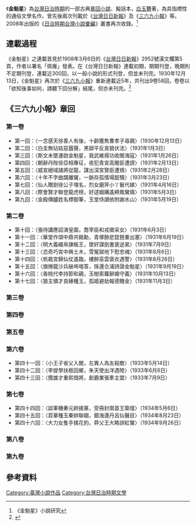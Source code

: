 《'''金魁星'''》為[[台灣日治時期|台灣日治時期]]的一部古典[[章回小說|章回小說]]、擬話本，[[白玉簪|白玉簪]]著，為具指標性的通俗文學名作。曾先後兩次刊載於《[[台灣日日新報|台灣日日新報]]》及《[[三六九小報|三六九小報]]》等。2008年出版的《[[日治時期台灣小說彚編|日治時期台灣小說彚編]]》叢書再次收錄。<ref>《金魁星》小說研究</ref>

==連載過程==
《金魁星》之連載首見於1908年3月6日的《[[台灣日日新報|台灣日日新報]]》2952號漢文欄第5頁，作者以署名「佩雁」發表。在《台灣日日新報》連載初期，期期刊登，晚期則不定期刊登，連載近300回，以一般小說的形式刊登，但並未刊完。1930年12月13日，《金魁星》再次於《[[三六九小報|三六九小報]]》重新連載近5年，共刊出9卷58回，卷卷以「欲知後事如何，請聽下回分解」結尾，但亦未刊完。<ref name="柯喬文">{{cite |url=http://nhuir.nhu.edu.tw/retrieve/27547/091NHU05076026-001.pdf |title=《三六九小報》古典小說研究 |accessdate= |last= |first= |author=柯喬文 |coauthors= |date=2003年6月 |work= |publisher=南華大學文學研究所 |archive-date=2019-07-01 |archive-url=https://web.archive.org/web/20190701103107/http://nhuir.nhu.edu.tw/retrieve/27547/091NHU05076026-001.pdf |dead-url=no }}</ref>

==《三六九小報》章回==
===第一卷===
*第一回：〈一念感天徐善人有後，十齡獲雋曹孝子尋親〉（1930年12月13日）
*第二回：〈白圭無玷姑惡囂聲，黑獄平反貪狼伏法〉（1931年1月3日）
*第三回：〈斯文未墜運啟金魁星，我武維揚功收閩海寇〉（1931年1月26日）
*第四回：〈朝辭丹陛徐亞相專征，夜犯青宮高閣臣遭謗〉（1931年2月13日）
*第五回：〈威宣絕域諸將從龍，謀出深宮賢臣遭鴆〉（1931年2月28日）
*第六回：〈十年不字曲譜離鸞，一脈存孤情場舐犢〉（1931年3月23日）
*第七回：〈仙人贈劍徐公子埋名，烈女磨笄小丫鬟代嫁〉（1931年4月16日）
*第八回：〈際會賢才聯登龍虎榜，好逑姻媾遙締鳳鸞儔〉（1931年5月3日）
*第九回：〈金殿傳臚姓名標御筆，玉堂侍讀依附謝水山〉（1931年5月19日）

===第二卷===
*第十回：〈張侍講應詔演皇圖，喬宰臣和戎徵采女〉（1931年6月3日）
*第十一回：〈華堂作頌中鼎共銘勳，青塚餘悲琵琶重出塞〉（1931年6月19日）
*第十二回：〈明大義繯帛諫叛王，墜奸謀劍書褒逆弟〉（1931年7月9日）
*第十三回：〈恣奇巧宮中興土木，雪冤獄地下慰忠魂〉（1931年8月6日）
*第十四回：〈帆裁宮錦仙仗遙臨，樓醉巫雲褒衣遇警〉（1931年8月26日）
*第十五回：〈旗捲龍沙兵破咘喀答，珠還合浦詩證金魁星〉（1931年9月19日）
*第十六回：〈香桃代李持節和親，玉樹索蘿辭婚守義〉（1931年10月13日）
*第十七回：〈狼主憐才良緣種玉，孤姬避劫報德餽金〉（1931年11月3日）

===第三卷===

===第四卷===

===第五卷===

===第六卷===
*第四十一回：〈小王子省父入閩，左異人為友殺敵〉（1933年5月14日）
*第四十二回：〈李提學扶柩回鄉，朱天使出洋遇險〉（1933年6月6日）
*第四十三回：〈攬雄才重熙借將，創霸業張牽主盟〉（1933年7月9日）

===第七卷===
*第四十四回：〈談軍機秦元帥接篆，受冊封南苗王築壇〉（1934年5月6日）
*第四十五回：〈苕華種玉秦帥聯姻，銀海還丹呂仙醫目〉（1934年8月23日）
*第四十六回：〈大力女隻手擒花豹，莽父王大略誤紅鸞〉（1934年9月26日）

===第八卷===

===第九卷===

==參考資料==
{{reflist}}

[[Category:臺灣小說作品|Category:臺灣小說作品]]
[[Category:台灣日治時期文學|Category:台灣日治時期文學]]